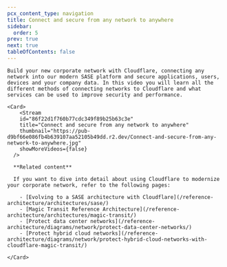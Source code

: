 ```yaml
---
pcx_content_type: navigation
title: Connect and secure from any network to anywhere
sidebar:
  order: 5
prev: true
next: true
tableOfContents: false
---
```



<Tabs>
  <TabItem label="Watch this episode">

    Build your new corporate network with Cloudflare, connecting any network into our modern SASE platform and secure applications, users, devices and your company data. In this video you will learn all the different methods of connecting networks to Cloudflare and what services can be used to improve security and performance.

    <Card>
        <Stream
        id="86f22d1f760b77cdc349f89b25b63c3e"
        title="Connect and secure from any network to anywhere"
        thumbnail="https://pub-d9bf66e086fb4b639107aa52105b49dd.r2.dev/Connect-and-secure-from-any-network-to-anywhere.jpg"
        showMoreVideos={false}
      />

      **Related content**

      If you want to dive into detail about using Cloudflare to modernize your corporate network, refer to the following pages:

        - [Evolving to a SASE architecture with Cloudflare](/reference-architecture/architectures/sase/)
        - [Magic Transit Reference Architecture](/reference-architecture/architectures/magic-transit/)
        - [Protect data center networks](/reference-architecture/diagrams/network/protect-data-center-networks/)
        - [Protect hybrid cloud networks](/reference-architecture/diagrams/network/protect-hybrid-cloud-networks-with-cloudflare-magic-transit/)

    </Card>
  </TabItem>

  <TabItem label="Series overview">
    <Render file="sase-series-navigation" />
  </TabItem>
</Tabs>
